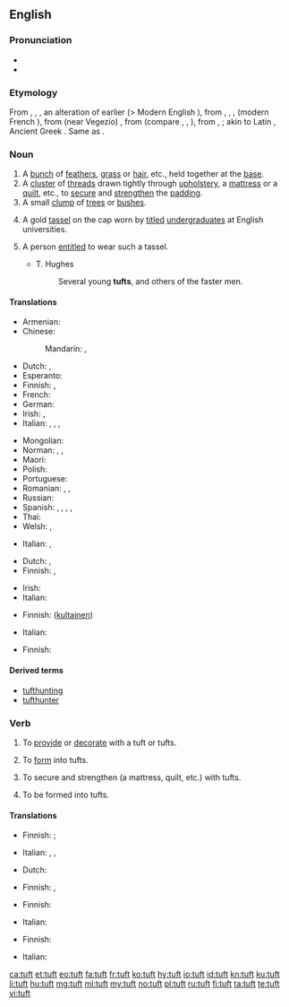 ==English==

===Pronunciation===
* {{IPA|/tʌft/|lang=en}}
* {{rhymes|ʌft|lang=en}}

===Etymology===
From {{etyl|enm|en}} {{m|enm|tuft}}, {{m|enm|toft}}, {{m|enm|tofte}}, an alteration of earlier {{m|enm|*tuffe}} (> Modern English {{l|en|tuff}}), from {{etyl|fro|en}} {{m|fro|touffe}}, {{m|fro|tuffe}}, {{m|fro|toffe}}, {{m|fro|tofe||tuft}} (modern French {{m|fr|touffe}}), from {{etyl|LL.|en}} (near Vegezio) {{m|la|tufa||helmet crest}}, from {{etyl|gem|en}} (compare {{etyl|ang|-}} {{m|ang|þūf||tuft}}, {{etyl|non|-}} {{m|non|þúfa||mound}}, {{etyl|sv|-}} {{m|sv|tuva||tussock; grassy hillock}}), from {{etyl|gem-pro|en}} {{m|gem-pro|*þūbǭ}}, {{m|gem-pro|*þūbaz}}; akin to Latin {{m|la|tūber||hump, swelling}}, Ancient Greek {{m|grc|τῡ́φη||cattail (used to stuff beds)}}. Same as {{m|en|tuff}}.

===Noun===
{{en-noun}}

# A [[bunch]] of [[feather]]s, [[grass]] or [[hair]], etc., held together at the [[base]].
# A [[cluster]] of [[thread]]s drawn tightly through [[upholstery]], a [[mattress]] or a [[quilt]], etc., to [[secure]] and [[strengthen]] the [[padding]].
# A small [[clump]] of [[tree]]s or [[bush]]es.
# {{label|en|historical}} A gold [[tassel]] on the cap worn by [[titled]] [[undergraduate]]s at English universities.
# {{label|en|historical}} A person [[entitle]]d to wear such a tassel.
#* T. Hughes
#*: Several young '''tufts''', and others of the faster men.

====Translations====
{{trans-top|bunch}}
* Armenian: {{t-needed|hy}}
* Chinese:
*: Mandarin: {{t+|cmn|綹|sc=Hani}}, {{t+|cmn|绺|tr=liǔ|sc=Hani}}
* Dutch: {{t+|nl|pluk|m}}, {{t+|nl|bundel|m}}
* Esperanto: {{t+|eo|tufo}}
* Finnish: {{t|fi|töyhtö}}, {{t+|fi|tupsu}}
* French: {{t+|fr|touffe|f}}
* German: {{t+|de|Büschel|n}}
* Irish: {{t|ga|dual|m}}, {{t|ga|dlaoi|f}}
* Italian: {{t+|it|cespo|m}}, {{t|it|ciuffo|m}}, {{t+|it|ciocca}}, {{t+|it|zolla|f}}
{{trans-mid}}
* Mongolian: {{t+|mn|туг|sc=Cyrl}}
* Norman: {{t|nrf|toupet|m}}, {{t|nrf|tun|m}}, {{t|nrf|tus|m}}
* Maori: {{t|mi|pūrekireki|alt=pūrekireki}} {{qualifier|referring to sedge or reeds in a swamp}}
* Polish: {{t+|pl|kępka|f}}
* Portuguese: {{t+|pt|tufo|m}}
* Romanian: {{t+|ro|smoc|n}}, {{t+|ro|floc}}, {{t+|ro|șuviță|f}}
* Russian: {{qualifier|feathers, grass, hair}} {{t+|ru|пучо́к|m}}
* Spanish: {{qualifier|hair}} {{t+|es|mechón|m}}, {{qualifier|feathers}} {{t|es|penacho|m}}, {{qualifier|grass}} {{t+|es|manojo|m}}, {{t+|es|haz}} {{qualifier|twigs}}, {{t+|es|champa|f}}
* Thai: {{t-needed|th}}
* Welsh: {{t|cy|cudyn|m}}, {{t|cy|twffyn|m}}
{{trans-bottom}}

{{trans-top|cluster of threads}}
{{trans-mid}}
* Italian: {{t+|it|fiocco}}, {{t+|it|rappa}}
{{trans-bottom}}

{{trans-top|clump of trees}}
* Dutch: {{t+|nl|bosje|n}}, {{t+|nl|bomengroep|m}}
* Finnish: {{t+|fi|puska}}, {{t|fi|pusikko}}
{{trans-mid}}
* Irish: {{t|ga|tom|m}}
* Italian: {{t|it|macchia d'alberi}}
{{trans-bottom}}

{{trans-top|gold tassel}}
* Finnish: ([[kultainen]]) {{t+|fi|tupsu}}
{{trans-mid}}
* Italian: {{t|it|nappina dorata}}
{{trans-bottom}}

{{trans-top|person wearing the tassel}}
* Finnish: {{t|fi|tupsulakki}}
{{trans-mid}}
{{trans-bottom}}

====Derived terms====
* [[tufthunting]]
* [[tufthunter]]

===Verb===
{{en-verb}}

# {{label|en|transitive}} To [[provide]] or [[decorate]] with a tuft or tufts.
#: {{rfquotek|Thomson}}
# {{label|en|transitive}} To [[form]] into tufts.
# {{label|en|transitive}} To secure and strengthen (a mattress, quilt, etc.) with tufts.
# {{label|en|intransitive}} To be formed into tufts.

====Translations====
{{trans-top|provide or decorate with tufts}}
* Finnish: {{t|fi|nukittaa}} {{qualifier|decorate}}; {{t|fi|tuftata}} {{qualifier|strengthen}}
{{trans-mid}}
* Italian: {{t|it|infiocchettare}}, {{t|it|ornare di ciuffi}}, {{t|it|impennacchiare}}
{{trans-bottom}}

{{trans-top|form into tufts}}
* Dutch: {{t+|nl|bundelen}}
{{trans-mid}}
* Finnish: {{t|fi|nukittaa}}, {{t|fi|tuftata}}
{{trans-bottom}}

{{trans-top|secure with tufts}}
* Finnish: {{t|fi|tuftata}}
{{trans-mid}}
* Italian: {{t|it|trapuntare}}
{{trans-bottom}}

{{trans-top|be formed into tufts}}
* Finnish: {{t|fi|takkuuntua}}
{{trans-mid}}
* Italian: {{t|it|a forma di ciuffo}}
{{trans-bottom}}

[[ca:tuft]]
[[et:tuft]]
[[eo:tuft]]
[[fa:tuft]]
[[fr:tuft]]
[[ko:tuft]]
[[hy:tuft]]
[[io:tuft]]
[[id:tuft]]
[[kn:tuft]]
[[ku:tuft]]
[[li:tuft]]
[[hu:tuft]]
[[mg:tuft]]
[[ml:tuft]]
[[my:tuft]]
[[no:tuft]]
[[pl:tuft]]
[[ru:tuft]]
[[fi:tuft]]
[[ta:tuft]]
[[te:tuft]]
[[vi:tuft]]